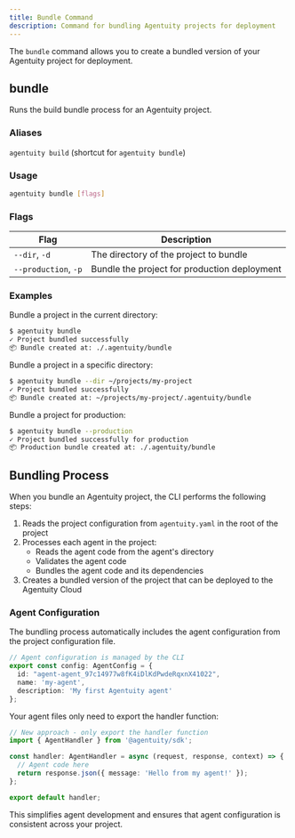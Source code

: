 ```yaml
---
title: Bundle Command
description: Command for bundling Agentuity projects for deployment
---
```


The `bundle` command allows you to create a bundled version of your Agentuity project for deployment.

## bundle

Runs the build bundle process for an Agentuity project.

### Aliases

`agentuity build` (shortcut for `agentuity bundle`)

### Usage

```bash
agentuity bundle [flags]
```

### Flags

| Flag | Description |
| ---- | ----------- |
| `--dir`, `-d` | The directory of the project to bundle |
| `--production`, `-p` | Bundle the project for production deployment |

### Examples

Bundle a project in the current directory:
```bash
$ agentuity bundle
✓ Project bundled successfully
📦 Bundle created at: ./.agentuity/bundle
```

Bundle a project in a specific directory:
```bash
$ agentuity bundle --dir ~/projects/my-project
✓ Project bundled successfully
📦 Bundle created at: ~/projects/my-project/.agentuity/bundle
```

Bundle a project for production:
```bash
$ agentuity bundle --production
✓ Project bundled successfully for production
📦 Production bundle created at: ./.agentuity/bundle
```

## Bundling Process

When you bundle an Agentuity project, the CLI performs the following steps:

1. Reads the project configuration from `agentuity.yaml` in the root of the project
2. Processes each agent in the project:
   - Reads the agent code from the agent's directory
   - Validates the agent code
   - Bundles the agent code and its dependencies
3. Creates a bundled version of the project that can be deployed to the Agentuity Cloud

### Agent Configuration

The bundling process automatically includes the agent configuration from the project configuration file.

```typescript
// Agent configuration is managed by the CLI
export const config: AgentConfig = {
  id: "agent-agent_97c14977w8fK4iDlKdPwdeRqxnX41022",
  name: 'my-agent',
  description: 'My first Agentuity agent'
};
```

Your agent files only need to export the handler function:

```typescript
// New approach - only export the handler function
import { AgentHandler } from '@agentuity/sdk';

const handler: AgentHandler = async (request, response, context) => {
  // Agent code here
  return response.json({ message: 'Hello from my agent!' });
};

export default handler;
```

This simplifies agent development and ensures that agent configuration is consistent across your project.

